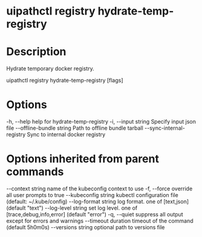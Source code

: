﻿# uipathctl registry hydrate-temp-registry

# Description

Hydrate temporary docker registry.

uipathctl registry hydrate-temp-registry [flags]

# Options

-h, --help                     help for hydrate-temp-registry
  -i, --input string             Specify input json file
      --offline-bundle string    Path to offline bundle tarball
      --sync-internal-registry   Sync to internal docker registry

# Options inherited from parent commands

--context string      name of the kubeconfig context to use
  -f, --force               override all user prompts to true
      --kubeconfig string   kubectl configuration file (default: ~/.kube/config)
      --log-format string   log format. one of [text,json] (default "text")
      --log-level string    set log level. one of [trace,debug,info,error] (default "error")
  -q, --quiet               suppress all output except for errors and warnings
      --timeout duration    timeout of the command (default 5h0m0s)
      --versions string     optional path to versions file
